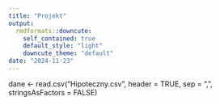 ```yaml
---
title: "Projekt"
output: 
  rmdformats::downcute:
    self_contained: true
    default_style: "light"
    downcute_theme: "default"
date: "2024-11-23"
---
```



dane <- read.csv("Hipoteczny.csv", header = TRUE, sep = ",", stringsAsFactors = FALSE)


